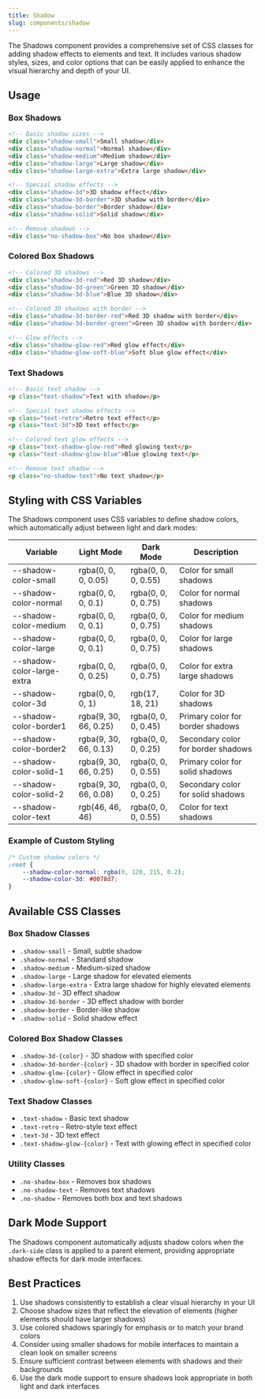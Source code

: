 ```yaml
---
title: Shadow
slug: components/shadow
---
```


The Shadows component provides a comprehensive set of CSS classes for adding shadow effects to elements and text. It includes various shadow styles, sizes, and color options that can be easily applied to enhance the visual hierarchy and depth of your UI.

## Usage

### Box Shadows

```html
<!-- Basic shadow sizes -->
<div class="shadow-small">Small shadow</div>
<div class="shadow-normal">Normal shadow</div>
<div class="shadow-medium">Medium shadow</div>
<div class="shadow-large">Large shadow</div>
<div class="shadow-large-extra">Extra large shadow</div>

<!-- Special shadow effects -->
<div class="shadow-3d">3D shadow effect</div>
<div class="shadow-3d-border">3D shadow with border</div>
<div class="shadow-border">Border shadow</div>
<div class="shadow-solid">Solid shadow</div>

<!-- Remove shadows -->
<div class="no-shadow-box">No box shadow</div>
```

### Colored Box Shadows

```html
<!-- Colored 3D shadows -->
<div class="shadow-3d-red">Red 3D shadow</div>
<div class="shadow-3d-green">Green 3D shadow</div>
<div class="shadow-3d-blue">Blue 3D shadow</div>

<!-- Colored 3D shadows with border -->
<div class="shadow-3d-border-red">Red 3D shadow with border</div>
<div class="shadow-3d-border-green">Green 3D shadow with border</div>

<!-- Glow effects -->
<div class="shadow-glow-red">Red glow effect</div>
<div class="shadow-glow-soft-blue">Soft blue glow effect</div>
```

### Text Shadows

```html
<!-- Basic text shadow -->
<p class="text-shadow">Text with shadow</p>

<!-- Special text shadow effects -->
<p class="text-retro">Retro text effect</p>
<p class="text-3d">3D text effect</p>

<!-- Colored text glow effects -->
<p class="text-shadow-glow-red">Red glowing text</p>
<p class="text-shadow-glow-blue">Blue glowing text</p>

<!-- Remove text shadow -->
<p class="no-shadow-text">No text shadow</p>
```

## Styling with CSS Variables

The Shadows component uses CSS variables to define shadow colors, which automatically adjust between light and dark modes:

| Variable | Light Mode | Dark Mode | Description |
| -------- | ---------- | --------- | ----------- |
| --shadow-color-small | rgba(0, 0, 0, 0.05) | rgba(0, 0, 0, 0.55) | Color for small shadows |
| --shadow-color-normal | rgba(0, 0, 0, 0.1) | rgba(0, 0, 0, 0.75) | Color for normal shadows |
| --shadow-color-medium | rgba(0, 0, 0, 0.1) | rgba(0, 0, 0, 0.75) | Color for medium shadows |
| --shadow-color-large | rgba(0, 0, 0, 0.1) | rgba(0, 0, 0, 0.75) | Color for large shadows |
| --shadow-color-large-extra | rgba(0, 0, 0, 0.25) | rgba(0, 0, 0, 0.75) | Color for extra large shadows |
| --shadow-color-3d | rgba(0, 0, 0, 1) | rgb(17, 18, 21) | Color for 3D shadows |
| --shadow-color-border1 | rgba(9, 30, 66, 0.25) | rgba(0, 0, 0, 0.45) | Primary color for border shadows |
| --shadow-color-border2 | rgba(9, 30, 66, 0.13) | rgba(0, 0, 0, 0.25) | Secondary color for border shadows |
| --shadow-color-solid-1 | rgba(9, 30, 66, 0.25) | rgba(0, 0, 0, 0.55) | Primary color for solid shadows |
| --shadow-color-solid-2 | rgba(9, 30, 66, 0.08) | rgba(0, 0, 0, 0.25) | Secondary color for solid shadows |
| --shadow-color-text | rgb(46, 46, 46) | rgba(0, 0, 0, 0.55) | Color for text shadows |

### Example of Custom Styling

```css
/* Custom shadow colors */
:root {
    --shadow-color-normal: rgba(0, 120, 215, 0.2);
    --shadow-color-3d: #0078d7;
}
```

## Available CSS Classes

### Box Shadow Classes
- `.shadow-small` - Small, subtle shadow
- `.shadow-normal` - Standard shadow
- `.shadow-medium` - Medium-sized shadow
- `.shadow-large` - Large shadow for elevated elements
- `.shadow-large-extra` - Extra large shadow for highly elevated elements
- `.shadow-3d` - 3D effect shadow
- `.shadow-3d-border` - 3D effect shadow with border
- `.shadow-border` - Border-like shadow
- `.shadow-solid` - Solid shadow effect

### Colored Box Shadow Classes
- `.shadow-3d-{color}` - 3D shadow with specified color
- `.shadow-3d-border-{color}` - 3D shadow with border in specified color
- `.shadow-glow-{color}` - Glow effect in specified color
- `.shadow-glow-soft-{color}` - Soft glow effect in specified color

### Text Shadow Classes
- `.text-shadow` - Basic text shadow
- `.text-retro` - Retro-style text effect
- `.text-3d` - 3D text effect
- `.text-shadow-glow-{color}` - Text with glowing effect in specified color

### Utility Classes
- `.no-shadow-box` - Removes box shadows
- `.no-shadow-text` - Removes text shadows
- `.no-shadow` - Removes both box and text shadows

## Dark Mode Support

The Shadows component automatically adjusts shadow colors when the `.dark-side` class is applied to a parent element, providing appropriate shadow effects for dark mode interfaces.

## Best Practices

1. Use shadows consistently to establish a clear visual hierarchy in your UI
2. Choose shadow sizes that reflect the elevation of elements (higher elements should have larger shadows)
3. Use colored shadows sparingly for emphasis or to match your brand colors
4. Consider using smaller shadows for mobile interfaces to maintain a clean look on smaller screens
5. Ensure sufficient contrast between elements with shadows and their backgrounds
6. Use the dark mode support to ensure shadows look appropriate in both light and dark interfaces